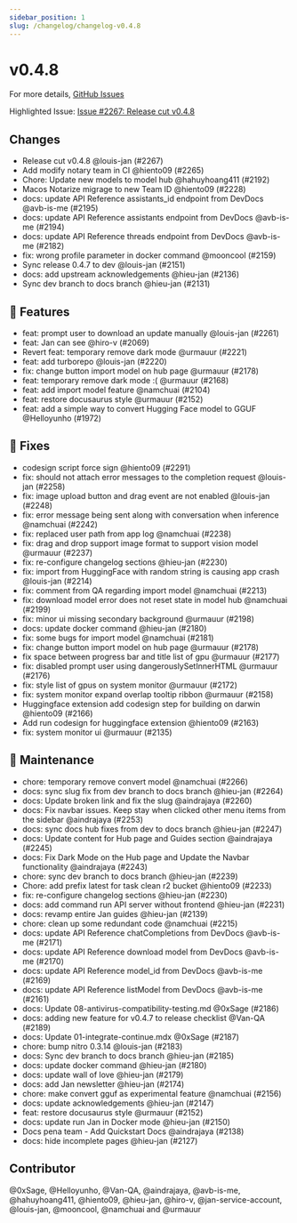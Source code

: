 ```yaml
---
sidebar_position: 1
slug: /changelog/changelog-v0.4.8
---
```

# v0.4.8

For more details, [GitHub Issues](https://github.com/janhq/jan/releases/tag/v0.4.8)

Highlighted Issue:  [Issue #2267: Release cut v0.4.8](https://github.com/janhq/jan/pull/2267)

## Changes

- Release cut v0.4.8 @louis-jan (#2267)
- Add modify notary team in CI @hiento09 (#2265)
- Chore: Update new models to model hub @hahuyhoang411 (#2192)
- Macos Notarize migrage to new Team ID @hiento09 (#2228)
- docs: update API Reference assistants\_id endpoint from DevDocs @avb-is-me (#2195)
- docs: update API Reference assistants endpoint from DevDocs @avb-is-me (#2194)
- docs: update API Reference threads endpoint from DevDocs @avb-is-me (#2182)
- fix: wrong profile parameter in docker command @mooncool (#2159)
- Sync release 0.4.7 to dev @louis-jan (#2151)
- docs: add upstream acknowledgements @hieu-jan (#2136)
- Sync dev branch to docs branch  @hieu-jan (#2131)

## 🚀 Features

- feat: prompt user to download an update manually @louis-jan (#2261)
- feat: Jan can see @hiro-v (#2069)
- Revert feat: temporary remove dark mode @urmauur (#2221)
- feat: add turborepo @louis-jan (#2220)
- fix: change button import model on hub page @urmauur (#2178)
- feat: temporary remove dark mode :(  @urmauur (#2168)
- feat: add import model feature @namchuai (#2104)
- feat: restore docusaurus style @urmauur (#2152)
- feat: add a simple way to convert Hugging Face model to GGUF @Helloyunho (#1972)

## 🐛 Fixes

- codesign script force sign @hiento09 (#2291)
- fix: should not attach error messages to the completion request @louis-jan (#2258)
- fix: image upload button and drag event are not enabled @louis-jan (#2248)
- fix: error message being sent along with conversation when inference @namchuai (#2242)
- fix: replaced user path from app log @namchuai (#2238)
- fix: drag and drop support image format to support vision model  @urmauur (#2237)
- fix: re-configure changelog sections @hieu-jan (#2230)
- fix: import from HuggingFace with random string is causing app crash @louis-jan (#2214)
- fix: comment from QA regarding import model @namchuai (#2213)
- fix: download model error does not reset state in model hub @namchuai (#2199)
- fix: minor ui missing secondary background @urmauur (#2198)
- docs: update docker command @hieu-jan (#2180)
- fix: some bugs for import model @namchuai (#2181)
- fix: change button import model on hub page @urmauur (#2178)
- fix space between progress bar and title list of gpu @urmauur (#2177)
- fix: disabled prompt user using dangerouslySetInnerHTML @urmauur (#2176)
- fix: style list of gpus on system monitor @urmauur (#2172)
- fix: system monitor expand overlap tooltip ribbon @urmauur (#2158)
- Huggingface extension add codesign step for building on darwin @hiento09 (#2166)
- Add run codesign for huggingface extension @hiento09 (#2163)
- fix: system monitor ui @urmauur (#2135)

## 🧰 Maintenance

- chore: temporary remove convert model @namchuai (#2266)
- docs: sync slug fix from dev branch to docs branch @hieu-jan (#2264)
- docs: Update broken link and fix the slug @aindrajaya (#2260)
- docs: Fix navbar issues. Keep stay when clicked other menu items from the sidebar @aindrajaya (#2253)
- docs: sync docs hub fixes from dev to docs branch @hieu-jan (#2247)
- docs: Update content for Hub page and Guides section @aindrajaya (#2245)
- docs: Fix Dark Mode on the Hub page and Update the Navbar functionality @aindrajaya (#2243)
- chore: sync dev branch to docs branch  @hieu-jan (#2239)
- Chore: add prefix latest for task clean r2 bucket @hiento09 (#2233)
- fix: re-configure changelog sections @hieu-jan (#2230)
- docs: add command run API server without frontend @hieu-jan (#2231)
- docs: revamp entire Jan guides @hieu-jan (#2139)
- chore: clean up some redundant code @namchuai (#2215)
- docs: update API Reference chatCompletions from DevDocs @avb-is-me (#2171)
- docs: update API Reference download model from DevDocs @avb-is-me (#2170)
- docs: update API Reference model\_id from DevDocs @avb-is-me (#2169)
- docs: update API Reference listModel from DevDocs @avb-is-me (#2161)
- docs: Update 08-antivirus-compatibility-testing.md @0xSage (#2186)
- docs: adding new feature for v0.4.7 to release checklist @Van-QA (#2189)
- docs: Update 01-integrate-continue.mdx @0xSage (#2187)
- chore: bump nitro 0.3.14 @louis-jan (#2183)
- docs: Sync dev branch to docs branch @hieu-jan (#2185)
- docs: update docker command @hieu-jan (#2180)
- docs: update wall of love @hieu-jan (#2179)
- docs: add Jan newsletter @hieu-jan (#2174)
- chore: make convert gguf as experimental feature @namchuai (#2156)
- docs: update acknowledgements @hieu-jan (#2147)
- feat: restore docusaurus style @urmauur (#2152)
- docs: update run Jan in Docker mode @hieu-jan (#2150)
- Docs pena team - Add Quickstart Docs @aindrajaya (#2138)
- docs: hide incomplete pages @hieu-jan (#2127)

## Contributor

@0xSage, @Helloyunho, @Van-QA, @aindrajaya, @avb-is-me, @hahuyhoang411, @hiento09, @hieu-jan, @hiro-v, @jan-service-account, @louis-jan, @mooncool, @namchuai and @urmauur

